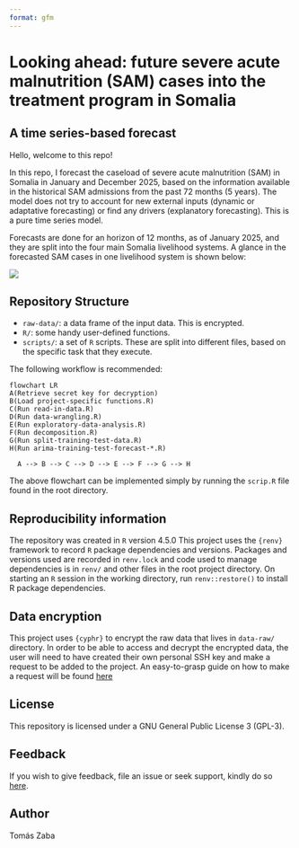 ```yaml
---
format: gfm
---
```


# Looking ahead: future severe acute malnutrition (SAM) cases into the treatment program in Somalia

## A time series-based forecast

Hello, welcome to this repo!

In this repo, I forecast the caseload of severe acute malnutrition (SAM) in Somalia in January and December 2025, based on the information available in the historical SAM admissions from the past 72 months (5 years). The model does not try to account for new external inputs (dynamic or adaptative forecasting) or find any drivers (explanatory forecasting). This is a pure time series model.  

Forecasts are done for an horizon of 12 months, as of January 2025, and they are split into the four main Somalia livelihood systems. A glance in the forecasted SAM cases in one livelihood system is shown below:

![](data-raw/forecast.jpeg)


## Repository Structure
+ `raw-data/`: a data frame of the input data. This is encrypted. 
+ `R/`: some handy user-defined functions.
+ `scripts/`: a set of `R` scripts. These are split into different files, based on the specific task that they execute.

The following workflow is recommended: 
```mermaid
flowchart LR
A(Retrieve secret key for decryption)
B(Load project-specific functions.R)
C(Run read-in-data.R)
D(Run data-wrangling.R)
E(Run exploratory-data-analysis.R)
F(Run decomposition.R)
G(Run split-training-test-data.R)
H(Run arima-training-test-forecast-*.R)

  A --> B --> C --> D --> E --> F --> G --> H
```

The above flowchart can be implemented simply by running the `scrip.R` file found in the root directory.

## Reproducibility information
The repository was created in `R` version 4.5.0 This project uses the `{renv}` framework to record `R` package dependencies and versions. Packages and versions used are recorded in `renv.lock` and code used to manage dependencies is in `renv/` and other files in the root project directory. On starting an `R` session in the working directory, run `renv::restore()` to install R package dependencies.

## Data encryption  
This project uses `{cyphr}` to encrypt the raw data that lives in `data-raw/` directory. In order to be able to access and decrypt the encrypted data, the user will need to have created their own personal SSH key and make a request to be added to the project. An easy-to-grasp guide on how to make a request will be found [here](https://github.com/OxfordIHTM/cyphr-encryption-demonstration#)

## License
This repository is licensed under a GNU General Public License 3 (GPL-3).  

## Feedback
If you wish to give feedback, file an issue or seek support, kindly do so [here](https://github.com/nutspatial/ugd-karamoja-amn-interp/issues).

## Author
Tomás Zaba